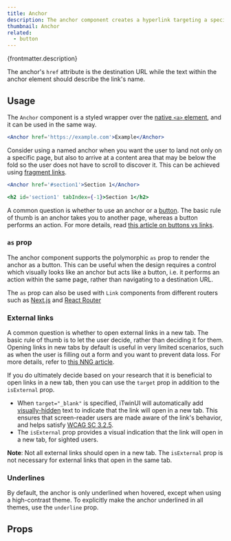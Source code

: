 ```yaml
---
title: Anchor
description: The anchor component creates a hyperlink targeting a specific location within the same page or a different one.
thumbnail: Anchor
related:
  - button
---
```


<p>{frontmatter.description}</p>

<LiveExample src='Anchor.main.jsx' truncate={false}>
  <AllExamples.AnchorMainExample client:load />
</LiveExample>

The anchor's `href` attribute is the destination URL while the text within the anchor element should describe the link's name.

## Usage

The `Anchor` component is a styled wrapper over the [native `<a>` element](https://developer.mozilla.org/en-US/docs/Web/HTML/Element/a), and it can be used in the same way.

```jsx
<Anchor href='https://example.com'>Example</Anchor>
```

Consider using a named anchor when you want the user to land not only on a specific page, but also to arrive at a content area that may be below the fold so the user does not have to scroll to discover it. This can be achieved using [fragment links](https://developer.mozilla.org/en-US/docs/Web/Text_fragments).

```jsx
<Anchor href='#section1'>Section 1</Anchor>

<h2 id='section1' tabIndex={-1}>Section 1</h2>
```

A common question is whether to use an anchor or a [button](button). The basic rule of thumb is an anchor takes you to another page, whereas a button performs an action. For more details, read [this article on buttons vs links](https://yatil.net/blog/buttons-vs-links).

### `as` prop

The anchor component supports the polymorphic `as` prop to render the anchor as a button. This can be useful when the design requires a control which visually looks like an anchor but acts like a button, i.e. it performs an action within the same page, rather than navigating to a destination URL.

<LiveExample src='Anchor.asbutton.jsx' truncate={false}>
  <AllExamples.AnchorAsButtonExample client:load />
</LiveExample>

The `as` prop can also be used with `Link` components from different routers such as [Next.js](https://nextjs.org/docs/api-reference/next/link) and [React Router](https://reactrouter.com/en/main/components/link)

### External links

A common question is whether to open external links in a new tab. The basic rule of thumb is to let the user decide, rather than deciding it for them. Opening links in new tabs by default is useful in very limited scenarios, such as when the user is filling out a form and you want to prevent data loss. For more details, refer to [this NNG article](https://www.nngroup.com/articles/new-browser-windows-and-tabs/).

If you do ultimately decide based on your research that it is beneficial to open links in a new tab, then you can use the `target` prop in addition to the `isExternal` prop.

- When `target="_blank"` is specified, iTwinUI will automatically add [visually-hidden](visuallyhidden) text to indicate that the link will open in a new tab. This ensures that screen-reader users are made aware of the link's behavior, and helps satisfy [WCAG SC 3.2.5](https://www.w3.org/WAI/WCAG22/Understanding/change-on-request.html).
- The `isExternal` prop provides a visual indication that the link will open in a new tab, for sighted users.

<LiveExample src='Anchor.external.jsx' truncate={false}>
  <AllExamples.AnchorExternalExample client:load />
</LiveExample>

**Note**: Not all external links should open in a new tab. The `isExternal` prop is not necessary for external links that open in the same tab.

### Underlines

By default, the anchor is only underlined when hovered, except when using a high-contrast theme. To explicitly make the anchor underlined in all themes, use the `underline` prop.

<LiveExample src='Anchor.underline.jsx' truncate={false}>
  <AllExamples.AnchorUnderlineExample client:idle />
</LiveExample>

## Props

<PropsTable path='@itwin/itwinui-react/esm/core/Typography/Anchor.d.ts' />
